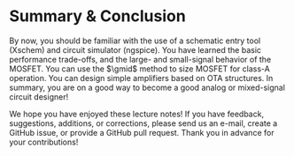 # Summary & Conclusion

By now, you should be familiar with the use of a schematic entry tool (Xschem) and circuit simulator (ngspice). You have learned the basic performance trade-offs, and the large- and small-signal behavior of the MOSFET. You can use the $\gmid$ method to size MOSFET for class-A operation. You can design simple amplifiers based on OTA structures. In summary, you are on a good way to become a good analog or mixed-signal circuit designer!

::: {.callout-important title="Feedback"}
We hope you have enjoyed these lecture notes! If you have feedback, suggestions, additions, or corrections, please send us an e-mail, create a GitHub issue, or provide a GitHub pull request. Thank you in advance for your contributions!
:::
